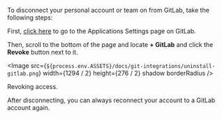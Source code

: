 
To disconnect your personal account or team on <ProductName /> from GitLab, take the following steps:

First, [click here](https://gitlab.com/profile/applications) to go to the Applications Settings page on GitLab.

Then, scroll to the bottom of the page and locate **<GitlabAppName /> + GitLab** and click the **Revoke** button next to it.

<Image
  src={`${process.env.ASSETS}/docs/git-integrations/uninstall-gitlab.png`}
  width={1294 / 2}
  height={276 / 2}
  shadow
  borderRadius
/>
<Caption>Revoking access.</Caption>

After disconnecting, you can always reconnect your <ProductName /> account to a GitLab account again.
